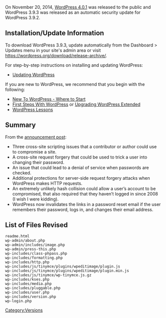 {{Languages|
{{en|Version 3.9.3}}
{{ja|Version 3.9.3}}
}}

On November 20, 2014, [[Version 4.0.1|WordPress 4.0.1]] was released to the public and WordPress 3.9.3 was released as an automatic security update for WordPress 3.9.2.

== Installation/Update Information ==
To download WordPress 3.9.3, update automatically from the Dashboard > Updates menu in your site's admin area or visit https://wordpress.org/download/release-archive/.

For step-by-step instructions on installing and updating WordPress:
* [[Updating WordPress]]

If you are new to WordPress, we recommend that you begin with the following:
* [[New To WordPress - Where to Start]]
* [[First Steps With WordPress]] or [[Upgrading WordPress Extended]]
* [[WordPress Lessons]]

== Summary ==
From the [https://wordpress.org/news/2014/11/wordpress-4-0-1/ announcement post]:

* Three cross-site scripting issues that a contributor or author could use to compromise a site.
* A cross-site request forgery that could be used to trick a user into changing their password.
* An issue that could lead to a denial of service when passwords are checked.
* Additional protections for server-side request forgery attacks when WordPress makes HTTP requests.
* An extremely unlikely hash collision could allow a user’s account to be compromised, that also required that they haven’t logged in since 2008 (I wish I were kidding).
* WordPress now invalidates the links in a password reset email if the user remembers their password, logs in, and changes their email address.

== List of Files Revised ==
<pre>
readme.html
wp-admin/about.php
wp-admin/includes/image.php
wp-admin/press-this.php
wp-includes/class-phpass.php
wp-includes/formatting.php
wp-includes/http.php
wp-includes/js/tinymce/plugins/wpeditimage/plugin.js
wp-includes/js/tinymce/plugins/wpeditimage/plugin.min.js
wp-includes/js/tinymce/wp-tinymce.js.gz
wp-includes/kses.php
wp-includes/media.php
wp-includes/pluggable.php
wp-includes/user.php
wp-includes/version.php
wp-login.php
</pre>

{{Versions}}

[[Category:Versions]]